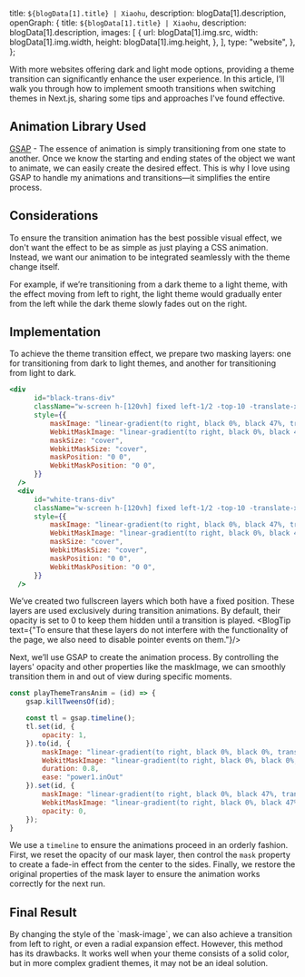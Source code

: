 
  title: `${blogData[1].title} | Xiaohu`,
  description: blogData[1].description,
  openGraph: {
    title: `${blogData[1].title} | Xiaohu`,
    description: blogData[1].description,
    images: [
      {
        url: blogData[1].img.src,
        width: blogData[1].img.width,
        height: blogData[1].img.height,
      },
    ],
    type: "website",
  },
};

With more websites offering dark and light mode options, providing a theme transition can significantly enhance the user experience. In this article, I’ll walk you through how to implement smooth transitions when switching themes in Next.js, sharing some tips and approaches I've found effective.

## Animation Library Used

[GSAP](https://greensock.com/gsap) - The essence of animation is simply transitioning from one state to another. Once we know the starting and ending states of the object we want to animate, we can easily create the desired effect. This is why I love using GSAP to handle my animations and transitions—it simplifies the entire process.

## Considerations

To ensure the transition animation has the best possible visual effect, we don't want the effect to be as simple as just playing a CSS animation. Instead, we want our animation to be integrated seamlessly with the theme change itself. 

For example, if we’re transitioning from a dark theme to a light theme, with the effect moving from left to right, the light theme would gradually enter from the left while the dark theme slowly fades out on the right.

## Implementation

To achieve the theme transition effect, we prepare two masking layers: one for transitioning from dark to light themes, and another for transitioning from light to dark.

```jsx
<div
      id="black-trans-div"
      className="w-screen h-[120vh] fixed left-1/2 -top-10 -translate-x-1/2 bg-accent-dark pointer-events-none opacity-0"
      style={{
          maskImage: "linear-gradient(to right, black 0%, black 47%, transparent 47%, transparent 53%, black 53%, black 100%)",
          WebkitMaskImage: "linear-gradient(to right, black 0%, black 47%, transparent 47%, transparent 53%, black 53%, black 100%)",
          maskSize: "cover",
          WebkitMaskSize: "cover",
          maskPosition: "0 0",
          WebkitMaskPosition: "0 0",
      }}
  />
  <div
      id="white-trans-div"
      className="w-screen h-[120vh] fixed left-1/2 -top-10 -translate-x-1/2 bg-white pointer-events-none opacity-0"
      style={{
          maskImage: "linear-gradient(to right, black 0%, black 47%, transparent 47%, transparent 53%, black 53%, black 100%)",
          WebkitMaskImage: "linear-gradient(to right, black 0%, black 47%, transparent 47%, black 53%, black 100%)",
          maskSize: "cover",
          WebkitMaskSize: "cover",
          maskPosition: "0 0",
          WebkitMaskPosition: "0 0",
      }}
  />

```

We’ve created two fullscreen layers which both have a fixed position. These layers are used exclusively during transition animations. By default, their opacity is set to 0 to keep them hidden until a transition is played.
<BlogTip text={"To ensure that these layers do not interfere with the functionality of the page, we also need to disable pointer events on them."}/>

Next, we’ll use GSAP to create the animation process. By controlling the layers' opacity and other properties like the maskImage, we can smoothly transition them in and out of view during specific moments.

```javascript
const playThemeTransAnim = (id) => {
    gsap.killTweensOf(id);

    const tl = gsap.timeline();
    tl.set(id, {
        opacity: 1,
    }).to(id, {
        maskImage: "linear-gradient(to right, black 0%, black 0%, transparent 0%, transparent 100%, black 100%, black 100%)",
        WebkitMaskImage: "linear-gradient(to right, black 0%, black 0%, transparent 0%, transparent 100%, black 100%, black 100%)",
        duration: 0.8,
        ease: "power1.inOut"
    }).set(id, {
        maskImage: "linear-gradient(to right, black 0%, black 47%, transparent 47%, transparent 53%, black 53%, black 100%)",
        WebkitMaskImage: "linear-gradient(to right, black 0%, black 47%, transparent 47%, transparent 53%, black 53%, black 100%)",
        opacity: 0,
    });
}
```

We use a `timeline` to ensure the animations proceed in an orderly fashion. First, we reset the opacity of our mask layer, then control the `mask` property to create a fade-in effect from the center to the sides. Finally, we restore the original properties of the mask layer to ensure the animation works correctly for the next run.

## Final Result
<ThemeSwitcher />
By changing the style of the `mask-image`, we can also achieve a transition from left to right, or even a radial expansion effect. However, this method has its drawbacks. It works well when your theme consists of a solid color, but in more complex gradient themes, it may not be an ideal solution.
